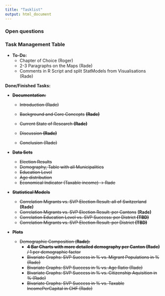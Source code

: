 ```yaml
---
title: "Tasklist"
output: html_document
---
```


### Open questions

### Task Management Table

-   **To-Do:**
    -   Chapter of Choice (Roger)
    -   2-3 Paragraphs on the Maps (Rade)
    -   Comments in R Script and split StatModels from Visualisations (Rade)

**Done/Finished Tasks:**

-   ~~**Documentation:**~~

    -   ~~Introduction (Rade)~~

    -   ~~Background and Core Concepts~~ ~~**(Rade)**~~

    -   ~~Current State of Research **(Rade)**~~

    -   ~~Discussion **(Rade)**~~

    -   ~~Conclusion (Rade)~~

-   ~~**Data Sets**~~

    -   ~~Election Results~~
    -   ~~Demography, Table with all Municipalities~~
    -   ~~Education Level~~
    -   ~~Age distribution~~
    -   ~~Economical Indicator (Taxable income) -\> Rade~~

-   ~~**Statistical Models**~~

    -   ~~Correlation Migrants vs. SVP Election Result: all of Switzerland~~ **(Rade)**
    -   ~~Correlation Migrants vs. SVP Election Result: per Cantons~~ **(Rade)**
    -   ~~Correlation Education Level vs. SVP Success: per District **(TBD)**~~
    -   ~~Correlation Migrants vs. SVP Election Result: per District **(TBD)**~~

-   ~~**Plots**~~

    -   ~~Demographic Composition (**Rade):**~~
        -   ~~**4 Bar Charts with more detailed demography per Canton (Rade)** / 1 per demographic factor~~
        -   ~~Bivariate Graphs: SVP Success in % vs. Migrant Populations in % (Rade)~~
        -   ~~Bivariate Graphs: SVP Success in % vs. Age Ratio (Rade)~~
        -   ~~Bivariate Graphs: SVP Success in % vs. Citizenship Aquisition in % (Rade)~~
        -   ~~Bivariate Graphs: SVP Success in % vs. Taxable IncomePerCapital in CHF (Rade)~~
